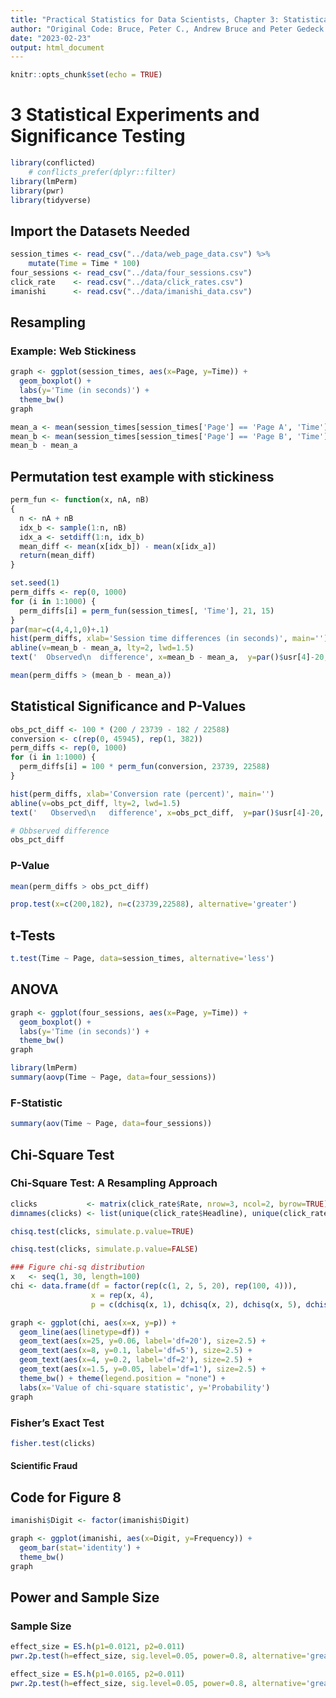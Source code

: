 ```yaml
---
title: "Practical Statistics for Data Scientists, Chapter 3: Statistical Experiments and Significance Testing"
author: "Original Code: Bruce, Peter C., Andrew Bruce and Peter Gedeck | Modifications: Antti Rask"
date: "2023-02-23"
output: html_document
---
```


```r
knitr::opts_chunk$set(echo = TRUE)
```

# 3 Statistical Experiments and Significance Testing

```r
library(conflicted)
    # conflicts_prefer(dplyr::filter)
library(lmPerm)
library(pwr)
library(tidyverse)
```

## Import the Datasets Needed

```r
session_times <- read_csv("../data/web_page_data.csv") %>% 
    mutate(Time = Time * 100)
four_sessions <- read_csv("../data/four_sessions.csv")
click_rate    <- read.csv("../data/click_rates.csv")
imanishi      <- read.csv("../data/imanishi_data.csv")
```

## Resampling

### Example: Web Stickiness

```r
graph <- ggplot(session_times, aes(x=Page, y=Time)) + 
  geom_boxplot() +
  labs(y='Time (in seconds)') + 
  theme_bw()
graph

mean_a <- mean(session_times[session_times['Page'] == 'Page A', 'Time'])
mean_b <- mean(session_times[session_times['Page'] == 'Page B', 'Time'])
mean_b - mean_a
```

## Permutation test example with stickiness

```r
perm_fun <- function(x, nA, nB)
{
  n <- nA + nB
  idx_b <- sample(1:n, nB)
  idx_a <- setdiff(1:n, idx_b)
  mean_diff <- mean(x[idx_b]) - mean(x[idx_a])
  return(mean_diff)
}

set.seed(1)
perm_diffs <- rep(0, 1000)
for (i in 1:1000) {
  perm_diffs[i] = perm_fun(session_times[, 'Time'], 21, 15)
}
par(mar=c(4,4,1,0)+.1)
hist(perm_diffs, xlab='Session time differences (in seconds)', main='')
abline(v=mean_b - mean_a, lty=2, lwd=1.5)
text('  Observed\n  difference', x=mean_b - mean_a,  y=par()$usr[4]-20, adj=0)

mean(perm_diffs > (mean_b - mean_a))
```

## Statistical Significance and P-Values

```r
obs_pct_diff <- 100 * (200 / 23739 - 182 / 22588)
conversion <- c(rep(0, 45945), rep(1, 382))
perm_diffs <- rep(0, 1000)
for (i in 1:1000) {
  perm_diffs[i] = 100 * perm_fun(conversion, 23739, 22588)
}

hist(perm_diffs, xlab='Conversion rate (percent)', main='')
abline(v=obs_pct_diff, lty=2, lwd=1.5)
text('   Observed\n   difference', x=obs_pct_diff,  y=par()$usr[4]-20, adj=0)

# Obbserved difference
obs_pct_diff
```

### P-Value

```r
mean(perm_diffs > obs_pct_diff)

prop.test(x=c(200,182), n=c(23739,22588), alternative='greater')
```

## t-Tests

```r
t.test(Time ~ Page, data=session_times, alternative='less')
```

## ANOVA

```r
graph <- ggplot(four_sessions, aes(x=Page, y=Time)) + 
  geom_boxplot() +
  labs(y='Time (in seconds)') +
  theme_bw()
graph

library(lmPerm)
summary(aovp(Time ~ Page, data=four_sessions))
```

### F-Statistic

```r
summary(aov(Time ~ Page, data=four_sessions))
```

## Chi-Square Test

### Chi-Square Test: A Resampling Approach
```r
clicks           <- matrix(click_rate$Rate, nrow=3, ncol=2, byrow=TRUE)
dimnames(clicks) <- list(unique(click_rate$Headline), unique(click_rate$Click))

chisq.test(clicks, simulate.p.value=TRUE)

chisq.test(clicks, simulate.p.value=FALSE)
```

```r
### Figure chi-sq distribution
x   <- seq(1, 30, length=100)
chi <- data.frame(df = factor(rep(c(1, 2, 5, 20), rep(100, 4))),
                  x = rep(x, 4),
                  p = c(dchisq(x, 1), dchisq(x, 2), dchisq(x, 5), dchisq(x, 20)))

graph <- ggplot(chi, aes(x=x, y=p)) +
  geom_line(aes(linetype=df)) +
  geom_text(aes(x=25, y=0.06, label='df=20'), size=2.5) +
  geom_text(aes(x=8, y=0.1, label='df=5'), size=2.5) +
  geom_text(aes(x=4, y=0.2, label='df=2'), size=2.5) +
  geom_text(aes(x=1.5, y=0.05, label='df=1'), size=2.5) +
  theme_bw() + theme(legend.position = "none") +
  labs(x='Value of chi-square statistic', y='Probability')
graph
```

### Fisher's Exact Test
```r
fisher.test(clicks)
```

#### Scientific Fraud

## Code for Figure 8

```r
imanishi$Digit <- factor(imanishi$Digit)

graph <- ggplot(imanishi, aes(x=Digit, y=Frequency)) +
  geom_bar(stat='identity') +
  theme_bw()
graph
```

## Power and Sample Size
### Sample Size

```r


effect_size = ES.h(p1=0.0121, p2=0.011)
pwr.2p.test(h=effect_size, sig.level=0.05, power=0.8, alternative='greater')

effect_size = ES.h(p1=0.0165, p2=0.011)
pwr.2p.test(h=effect_size, sig.level=0.05, power=0.8, alternative='greater')
```